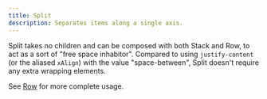 ```yaml
---
title: Split
description: Separates items along a single axis.
---
```



Split takes no children and can be composed with both Stack and Row, to act as a sort of "free space inhabitor". Compared to using `justify-content` (or the aliased `xAlign`) with the value "space-between", Split doesn't require any extra wrapping elements.

See [Row](/components/row) for more complete usage.
